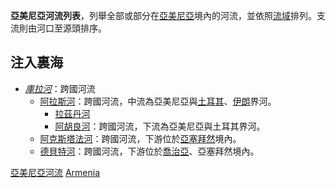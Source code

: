 '''亞美尼亞河流列表'''，列舉全部或部分在[[亞美尼亞|亞美尼亞]]境內的河流，並依照[[流域|流域]]排列。支流則由河口至源頭排序。

==注入裏海==
*''[[庫拉河|庫拉河]]''：跨國河流
**[[阿拉斯河|阿拉斯河]]：跨國河流，中流為亞美尼亞與[[土耳其|土耳其]]、[[伊朗|伊朗]]界河。
***[[拉茲丹河|拉茲丹河]]
***[[阿胡良河|阿胡良河]]：跨國河流，下流為亞美尼亞與土耳其界河。
**[[阿克斯塔法河|阿克斯塔法河]]：跨國河流，下游位於[[亞塞拜然|亞塞拜然]]境內。
**[[德貝特河|德貝特河]]：跨國河流，下游位於[[喬治亞|喬治亞]]、亞塞拜然境內。

{{Asia topic|河流列表}}

[[Category:亞美尼亞河流|]]
[[Category:各國河流列表|Armenia]]